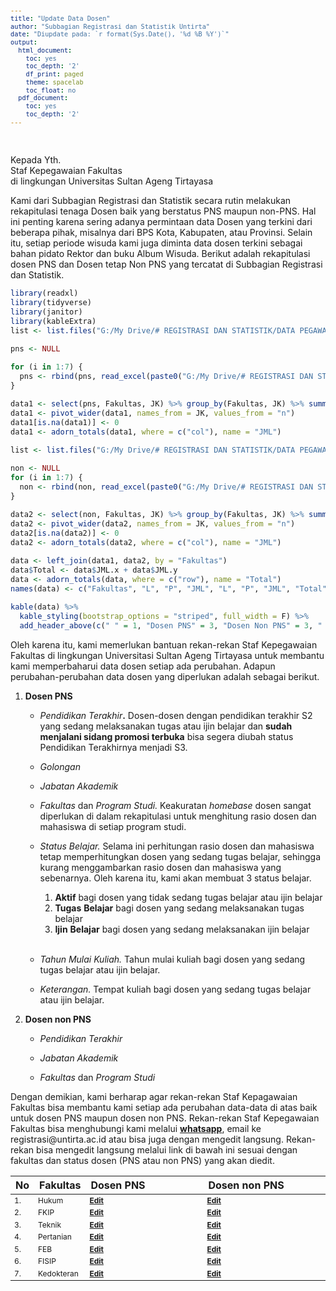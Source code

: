 ```yaml
---
title: "Update Data Dosen"
author: "Subbagian Registrasi dan Statistik Untirta"
date: "Diupdate pada: `r format(Sys.Date(), '%d %B %Y')`"
output:
  html_document:
    toc: yes
    toc_depth: '2'
    df_print: paged
    theme: spacelab
    toc_float: no
  pdf_document:
    toc: yes
    toc_depth: '2'
---
```


```{=html}
<style type="text/css">

body{ /* Normal  */
      font-size: 14px;
  }
td {  /* Table  */
  font-size: 12px;
}
h1.title {
  font-size: 28px;
  color: Maroon;
}
h1 { /* Header 1 */
  font-size: 24px;
  color: Maroon;
  font-weight: bold;
}
h2 { /* Header 2 */
  font-size: 20px;
  color: Maroon;
  font-weight: bold;
}
h3 { /* Header 3 */
  font-size: 16px;
#  font-family: "Times New Roman", Times, serif;
  color: Maroon;
  font-weight: bold;
}
h4 { /* Header 4 */
  font-size: 14px;
  color: Maroon;
  font-weight: bold;
}
code.r{ /* Code block */
    font-size: 12px;
}
pre { /* Code block - determines code spacing between lines */
    font-size: 12px;
}
</style>
```
<br>

Kepada Yth. <br>Staf Kepegawaian Fakultas <br>di lingkungan Universitas Sultan Ageng Tirtayasa

Kami dari Subbagian Registrasi dan Statistik secara rutin melakukan rekapitulasi tenaga Dosen baik yang berstatus PNS maupun non-PNS. Hal ini penting karena sering adanya permintaan data Dosen yang terkini dari beberapa pihak, misalnya dari BPS Kota, Kabupaten, atau Provinsi. Selain itu, setiap periode wisuda kami juga diminta data dosen terkini sebagai bahan pidato Rektor dan buku Album Wisuda. Berikut adalah rekapitulasi dosen PNS dan Dosen tetap Non PNS yang tercatat di Subbagian Registrasi dan Statistik.

```r
library(readxl)
library(tidyverse)
library(janitor)
library(kableExtra)
list <- list.files("G:/My Drive/# REGISTRASI DAN STATISTIK/DATA PEGAWAI/DOSEN PNS/Update/")

pns <- NULL

for (i in 1:7) {
  pns <- rbind(pns, read_excel(paste0("G:/My Drive/# REGISTRASI DAN STATISTIK/DATA PEGAWAI/DOSEN PNS/Update/", list[i])))
}

data1 <- select(pns, Fakultas, JK) %>% group_by(Fakultas, JK) %>% summarize(n = n())
data1 <- pivot_wider(data1, names_from = JK, values_from = "n")
data1[is.na(data1)] <- 0
data1 <- adorn_totals(data1, where = c("col"), name = "JML")

list <- list.files("G:/My Drive/# REGISTRASI DAN STATISTIK/DATA PEGAWAI/DOSEN NON PNS/Update Data")

non <- NULL
for (i in 1:7) {
  non <- rbind(non, read_excel(paste0("G:/My Drive/# REGISTRASI DAN STATISTIK/DATA PEGAWAI/DOSEN NON PNS/Update Data/", list[i])))
}

data2 <- select(non, Fakultas, JK) %>% group_by(Fakultas, JK) %>% summarize(n = n())
data2 <- pivot_wider(data2, names_from = JK, values_from = "n")
data2[is.na(data2)] <- 0
data2 <- adorn_totals(data2, where = c("col"), name = "JML")

data <- left_join(data1, data2, by = "Fakultas")
data$Total <- data$JML.x + data$JML.y
data <- adorn_totals(data, where = c("row"), name = "Total")
names(data) <- c("Fakultas", "L", "P", "JML", "L", "P", "JML", "Total")

kable(data) %>%
  kable_styling(bootstrap_options = "striped", full_width = F) %>%
  add_header_above(c(" " = 1, "Dosen PNS" = 3, "Dosen Non PNS" = 3, " " = 1))

```

Oleh karena itu, kami memerlukan bantuan rekan-rekan Staf Kepegawaian Fakultas di lingkungan Universitasi Sultan Ageng Tirtayasa untuk membantu kami memperbaharui data dosen setiap ada perubahan. Adapun perubahan-perubahan data dosen yang diperlukan adalah sebagai berikut.

1.  **Dosen PNS**

    -   *Pendidikan Terakhir***.** Dosen-dosen dengan pendidikan terakhir S2 yang sedang melaksanakan tugas atau ijin belajar dan **sudah menjalani sidang promosi terbuka** bisa segera diubah status Pendidikan Terakhirnya menjadi S3.

    -   *Golongan*

    -   *Jabatan Akademik*

    -   *Fakultas* dan *Program Studi.* Keakuratan *homebase* dosen sangat diperlukan di dalam rekapitulasi untuk menghitung rasio dosen dan mahasiswa di setiap program studi.

    -   *Status Belajar.* Selama ini perhitungan rasio dosen dan mahasiswa tetap memperhitungkan dosen yang sedang tugas belajar, sehingga kurang menggambarkan rasio dosen dan mahasiswa yang sebenarnya. Oleh karena itu, kami akan membuat 3 status belajar.

        1.  **Aktif** bagi dosen yang tidak sedang tugas belajar atau ijin belajar
        2.  **Tugas** **Belajar** bagi dosen yang sedang melaksanakan tugas belajar
        3.  **Ijin** **Belajar** bagi dosen yang sedang melaksanakan ijin belajar <br><br>

    -   *Tahun Mulai Kuliah.* Tahun mulai kuliah bagi dosen yang sedang tugas belajar atau ijin belajar.

    -   *Keterangan.* Tempat kuliah bagi dosen yang sedang tugas belajar atau ijin belajar.

2.  **Dosen non PNS**

    -   *Pendidikan Terakhir*

    -   *Jabatan Akademik*

    -   *Fakultas* dan *Program Studi*

Dengan demikian, kami berharap agar rekan-rekan Staf Kepagawaian Fakultas bisa membantu kami setiap ada perubahan data-data di atas baik untuk dosen PNS maupun dosen non PNS. Rekan-rekan Staf Kepegawaian Fakultas bisa menghubungi kami melalui [**whatsapp**](wa.me/628111072357 "Whatsapp Riana Hadiana"){target="_blank"}, email ke registrasi\@untirta.ac.id atau bisa juga dengan mengedit langsung. Rekan-rekan bisa mengedit langsung melalui link di bawah ini sesuai dengan fakultas dan status dosen (PNS atau non PNS) yang akan diedit.

| No  | Fakultas   | Dosen PNS                                                                                                                                                          | Dosen non PNS                                                                                                                                                           |
|:----|:-----------|:-------------------------------------------------------------------------------------------------------------------------------------------------------------------|:------------------------------------------------------------------------------------------------------------------------------------------------------------------------|
| 1\. | Hukum      | [**Edit**](https://docs.google.com/spreadsheets/d/1YbkkyE0UbYEqOefhCpcTt9IFPiOBZUg1/edit#gid=105639493 "Edit data dosen PNS Fakultas Hukum"){target="_blank"}      | [**Edit**](https://docs.google.com/spreadsheets/d/1XvVRw3UTeTVkYupwkgVjoJXflRjwVRJO/edit#gid=625457900 "Edit data dosen non PNS Fakultas Hukum"){target="_blank"}       |
| 2\. | FKIP       | [**Edit**](https://docs.google.com/spreadsheets/d/1Y_FSO4qlWRaSuKOfldoF4KBnejn1poiG/edit#gid=817148474 "Edit data dosen PNS FKIP"){target="_blank"}                | [**Edit**](https://docs.google.com/spreadsheets/d/1XvGN0y4gY1LYMe1I3wwFRNelBl0O-1tW/edit#gid=939326303 "Edit data dosen non PNS FKIP"){target="_blank"}                 |
| 3\. | Teknik     | [**Edit**](https://docs.google.com/spreadsheets/d/1YxbYOjvlOGPsEJ3383I25OnSkhpTG17Z/edit#gid=267147312 "Edit data dosen PNS Fakultas Teknik"){target="_blank"}     | [**Edit**](https://docs.google.com/spreadsheets/d/1YCNnwhTfzQ3PR-8jMfCCQqn9kzZt4VbS/edit#gid=794603767 "Edit data dosen non PNS Fakultas Teknik"){target="_blank"}      |
| 4\. | Pertanian  | [**Edit**](https://docs.google.com/spreadsheets/d/1YtLOlHudFJL44J2KMMrmMlOhQclHWhae/edit#gid=1002856352 "Edit data dosen PNS Fakultas Pertanian"){target="_blank"} | [**Edit**](https://docs.google.com/spreadsheets/d/1XzSJSR_hkppFsgkwlFZLxEBSx71pPUsm/edit#gid=1031155236 "Edit data dosen non PNS Fakultas Pertanian"){target="_blank"}  |
| 5\. | FEB        | [**Edit**](https://docs.google.com/spreadsheets/d/1YS75yTp16e_7WA284DUKwKQuy_peePqa/edit#gid=36297912 "Edit data dosen PNS FEB"){target="_blank"}                  | [**Edit**](https://docs.google.com/spreadsheets/d/1XqepU2EywMGydHDx1_VFNG6k_RXQr9X-/edit#gid=272608791 "Edit data dosen non PNS FEB"){target="_blank"}                  |
| 6\. | FISIP      | [**Edit**](https://docs.google.com/spreadsheets/d/1YZFG3rXxz-asob5Dca4Wi1M3hcgVVst_/edit#gid=1353640144 "Edit data dosen PNS FISIP"){target="_blank"}              | [**Edit**](https://docs.google.com/spreadsheets/d/1XtyjjcinJ8uGXT-NOk0BTeJotBNuc_RS/edit#gid=147078744 "Edit data dosen non PNS FISIP"){target="_blank"}                |
| 7\. | Kedokteran | [**Edit**](https://docs.google.com/spreadsheets/d/1YnzOQBUeGvSOE1eaM8i1t8v_ISADuga6/edit#gid=7040061 "Edit data dosen PNS Fakultas Kedokteran"){target="_blank"}   | [**Edit**](https://docs.google.com/spreadsheets/d/1XwOaa3bs3uND9jlKNLrDqa5yc3skJB07/edit#gid=1282921123 "Edit data dosen non PNS Fakultas Kedokteran"){target="_blank"} |
